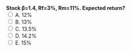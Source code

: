 ::: {.question-block}
<form onsubmit="event.preventDefault(); checkAnswer('module2_mcq_q82')" data-correct-answer="D">
<strong style="display: block;">Stock β=1.4, Rf=3%, Rm=11%. Expected return?</strong>
<label><input type="radio" name="module2_mcq_q82" value="A"> A. 12%</label><br>
<label><input type="radio" name="module2_mcq_q82" value="B"> B. 13%</label><br>
<label><input type="radio" name="module2_mcq_q82" value="C"> C. 13.5%</label><br>
<label><input type="radio" name="module2_mcq_q82" value="D"> D. 14.2%</label><br>
<label><input type="radio" name="module2_mcq_q82" value="E"> E. 15%</label><br>
</form>
<div id="feedback-module2_mcq_q82" class="feedback" data-status="" style="display:none;">
✅ Correct: D. 3%+1.4×(11−3)%=14.2%.
</div>
:::
